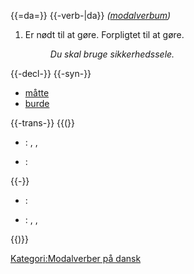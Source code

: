 {{=da=}}
{{-verb-|da}}
{{pn}} ''([[modalverbum]])''
#Er nødt til at gøre. Forpligtet til at gøre.
#:''Du skal bruge sikkerhedssele.''
{{-decl-}}
{{da-verb|-|skulle|skal|skulle|har|skullet}}
{{-syn-}}
* [[måtte]]
* [[burde]]
{{-trans-}}
{{(}}
*{{en}}: {{t|en|must}}, {{t|en|shall}}, {{t|en|have to}}
*{{fr}}: {{trad|fr|devoir}}
{{-}}
*{{nl}}: {{trad|nl|moeten}}
*{{sv}}: {{t|sv|skola}}, {{t|sv|måste}}, {{t|sv|böra}}
{{)}}

[[Kategori:Modalverber på dansk]]
